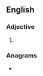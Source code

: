 ==English==

===Adjective===
{{head|en|superlative adjective}}

# {{en-superlative of|agile}}

===Anagrams===
* {{anagrams|en|a=aegilst|Glasite|aiglets|ligates|siltage}}